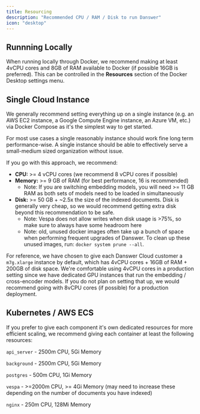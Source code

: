 ```yaml
---
title: Resourcing
description: "Recommended CPU / RAM / Disk to run Danswer"
icon: "desktop"
---
```


## Runnning Locally

When running locally through Docker, we recommend making at least 4vCPU cores and 8GB of RAM available to Docker 
(if possible 16GB is preferred). This can be controlled in the **Resources** section of the Docker Desktop settings menu.

## Single Cloud Instance

We generally recommend setting everything up on a single instance
(e.g. an AWS EC2 instance, a Google Compute Engine instance, an Azure VM, etc.) via Docker Compose as it's
the simplest way to get started. 

For most use cases a single reasonably instance should work fine long term
performance-wise. A single instance should be able to effectively serve a small-medium sized organization
without issue.

If you go with this approach, we recommend:

- **CPU:** >= 4 vCPU cores (we recommend 8 vCPU cores if possible)
- **Memory:** >= 9 GB of RAM (for best performance, 16 is recommended)
    - Note: If you are switching embedding models, you will need >= 11 GB RAM as both sets of models need
    to be loaded in simultaneously
- **Disk:** >= 50 GB + ~2.5x the size of the indexed documents. Disk is generally very cheap, so
  we would recommend getting extra disk beyond this recommendation to be safe.
  - Note: Vespa does not allow writes when disk usage is >75%, so make sure to always have some headroom here
  - Note: old, unused docker images often take up a bunch of space when performing frequent upgrades of Danswer.
  To clean up these unused images, run: `docker system prune --all`.

For reference, we have chosen to give each Danswer Cloud customer a `m7g.xlarge` instance by default,
which has 4vCPU cores + 16GB of RAM + 200GB of disk space. We're comfortable using 4vCPU cores in a
production setting since we have dedicated GPU instances that run the embedding / cross-encoder models.
If you do not plan on setting that up, we would recommend going with 8vCPU cores (if possible) for a
production deployment.

## Kubernetes / AWS ECS

If you prefer to give each component it's own dedicated resources for more efficient scaling, we recommend giving each container at least the following resources:

`api_server` - 2500m CPU, 5Gi Memory

`background` - 2500m CPU, 5Gi Memory

`postgres` - 500m CPU, 1Gi Memory

`vespa` - >=2000m CPU, >= 4Gi Memory (may need to increase these depending on the number of documents you have indexed)

`nginx` - 250m CPU, 128Mi Memory


